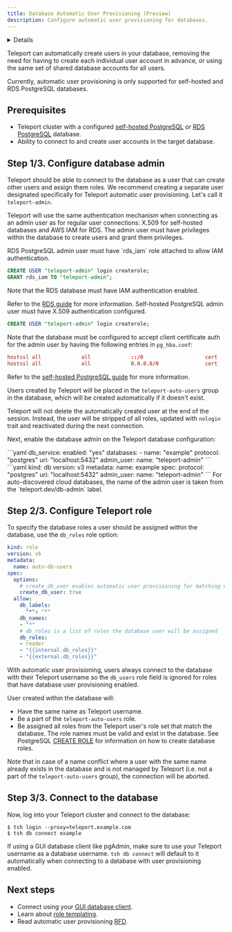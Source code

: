 ```yaml
---
title: Database Automatic User Provisioning (Preview)
description: Configure automatic user provisioning for databases.
---
```


<Details
  title="Version warning"
  opened={true}
  scope={["oss", "enterprise"]}
  scopeOnly={true}
  min="13.1"
>
  Automatic user provisioning for PostgreSQL is available starting from
  Teleport 13.1.
</Details>

Teleport can automatically create users in your database, removing the need for
having to create each individual user account in advance, or using the same set
of shared database accounts for all users.

<Admonition type="note" title="Supported databases">
Currently, automatic user provisioning is only supported for self-hosted and
RDS PostgreSQL databases.
</Admonition>

## Prerequisites

- Teleport cluster with a configured [self-hosted PostgreSQL](../guides/postgres-self-hosted.mdx)
  or [RDS PostgreSQL](../guides/rds.mdx) database.
- Ability to connect to and create user accounts in the target database.

## Step 1/3. Configure database admin

Teleport should be able to connect to the database as a user that can create
other users and assign them roles. We recommend creating a separate user
designated specifically for Teleport automatic user provisioning. Let's call it
`teleport-admin`.

Teleport will use the same authentication mechanism when connecting as an admin
user as for regular user connections: X.509 for self-hosted databases and AWS
IAM for RDS. The admin user must have privileges within the database to create
users and grant them privileges.

<Tabs>
<TabItem label="RDS PostgreSQL">
RDS PostgreSQL admin user must have `rds_iam` role attached to allow IAM
authentication.

```sql
CREATE USER "teleport-admin" login createrole;
GRANT rds_iam TO "teleport-admin";
```

Note that the RDS database must have IAM authentication enabled.

Refer to the [RDS guide](../guides/rds.mdx#step-56-create-a-database-iam-user)
for more information.
</TabItem>
<TabItem label="Self-hosted PostgreSQL">
Self-hosted PostgreSQL admin user must have X.509 authentication configured.

```sql
CREATE USER "teleport-admin" login createrole;
```

Note that the database must be configured to accept client certificate auth
for the admin user by having the following entries in `pg_hba.conf`:

```conf
hostssl all             all             ::/0                    cert
hostssl all             all             0.0.0.0/0               cert
```

Refer to the [self-hosted PostgreSQL guide](../guides/postgres-self-hosted.mdx#step-35-configure-your-postgresql-server)
for more information.
</TabItem>
</Tabs>

Users created by Teleport will be placed in the `teleport-auto-users` group in
the database, which will be created automatically if it doesn't exist.

Teleport will not delete the automatically created user at the end of the session.
Instead, the user will be stripped of all roles, updated with `nologin` trait
and reactivated during the next connection.

Next, enable the database admin on the Teleport database configuration:

<Tabs>
<TabItem label="Static config">
```yaml
db_service:
  enabled: "yes"
  databases:
  - name: "example"
    protocol: "postgres"
    uri: "localhost:5432"
    admin_user:
      name: "teleport-admin"
```
</TabItem>
<TabItem label="Dynamic resource">
```yaml
kind: db
version: v3
metadata:
  name: example
spec:
  protocol: "postgres"
  uri: "localhost:5432"
  admin_user:
    name: "teleport-admin"
```
</TabItem>
</Tabs>

<Admonition type="tip" title="Auto-discovered databases">
For auto-discovered cloud databases, the name of the admin user is taken from
the `teleport.dev/db-admin` label.
</Admonition>

## Step 2/3. Configure Teleport role

To specify the database roles a user should be assigned within the database,
use the `db_roles` role option:

```yaml
kind: role
version: v6
metadata:
  name: auto-db-users
spec:
  options:
    # create_db_user enables automatic user provisioning for matching databases
    create_db_user: true
  allow:
    db_labels:
      "*": "*"
    db_names:
    - "*"
    # db_roles is a list of roles the database user will be assigned
    db_roles:
    - reader
    - "{{internal.db_roles}}"
    - "{{external.db_roles}}"
```

With automatic user provisioning, users always connect to the database with
their Teleport username so the `db_users` role field is ignored for roles
that have database user provisioning enabled.

User created within the database will:

- Have the same name as Teleport username.
- Be a part of the `teleport-auto-users` role.
- Be assigned all roles from the Teleport user's role set that match the database.
  The role names must be valid and exist in the database. See PostgreSQL
  [CREATE ROLE](https://www.postgresql.org/docs/current/sql-createrole.html)
  for information on how to create database roles.

Note that in case of a name conflict where a user with the same name already
exists in the database and is not managed by Teleport (i.e. not a part of the
`teleport-auto-users` group), the connection will be aborted.

## Step 3/3. Connect to the database

Now, log into your Teleport cluster and connect to the database:

```
$ tsh login --proxy=teleport.example.com
$ tsh db connect example
```

If using a GUI database client like pgAdmin, make sure to use your Teleport
username as a database username. `tsh db connect` will default to it automatically
when connecting to a database with user provisioning enabled.

## Next steps

- Connect using your [GUI database client](../../connect-your-client/gui-clients.mdx).
- Learn about [role templating](../../access-controls/guides/role-templates.mdx#interpolation-rules).
- Read automatic user provisioning [RFD](https://github.com/gravitational/teleport/blob/master/rfd/0113-automatic-database-users.md).
